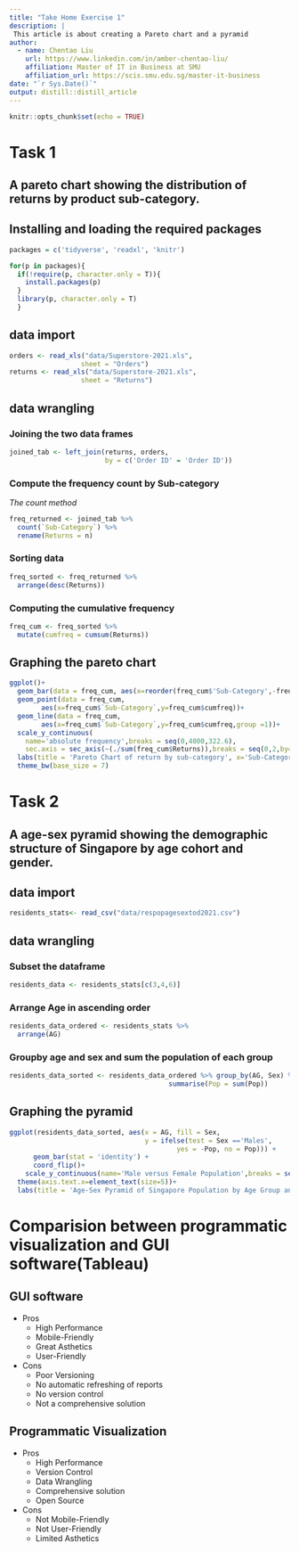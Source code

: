 ```yaml
---
title: "Take Home Exercise 1"
description: |
 This article is about creating a Pareto chart and a pyramid
author:
  - name: Chentao Liu
    url: https://www.linkedin.com/in/amber-chentao-liu/
    affiliation: Master of IT in Business at SMU
    affiliation_url: https://scis.smu.edu.sg/master-it-business
date: "`r Sys.Date()`"
output: distill::distill_article
---
```


```r
knitr::opts_chunk$set(echo = TRUE)
```

# Task 1

## A pareto chart showing the distribution of returns by product sub-category.

## Installing and loading the required packages

```r
packages = c('tidyverse', 'readxl', 'knitr')

for(p in packages){
  if(!require(p, character.only = T)){
    install.packages(p)
  }
  library(p, character.only = T)
  }
```


## data import
```r
orders <- read_xls("data/Superstore-2021.xls",
                  sheet = "Orders")
returns <- read_xls("data/Superstore-2021.xls",
                  sheet = "Returns")
```


## data wrangling
### Joining the two data frames
```r
joined_tab <- left_join(returns, orders,
                        by = c('Order ID' = 'Order ID'))
```

### Compute the frequency count by Sub-category

*The count method*
```r
freq_returned <- joined_tab %>% 
  count(`Sub-Category`) %>%
  rename(Returns = n)
```

### Sorting data
```r
freq_sorted <- freq_returned %>%
  arrange(desc(Returns))
```

### Computing the cumulative frequency
```r
freq_cum <- freq_sorted %>%
  mutate(cumfreq = cumsum(Returns))
```

## Graphing the pareto chart
```r
ggplot()+
  geom_bar(data = freq_cum, aes(x=reorder(freq_cum$'Sub-Category',-freq_cum$Returns), y=freq_cum$Returns),stat = 'identity', fill = 'light blue') +
  geom_point(data = freq_cum,
        aes(x=freq_cum$`Sub-Category`,y=freq_cum$cumfreq))+
  geom_line(data = freq_cum,
        aes(x=freq_cum$`Sub-Category`,y=freq_cum$cumfreq,group =1))+
  scale_y_continuous(
    name='absolute frequency',breaks = seq(0,4000,322.6),
    sec.axis = sec_axis(~(./sum(freq_cum$Returns)),breaks = seq(0,2,by=0.1),labels = scales::percent))+
  labs(title = 'Pareto Chart of return by sub-category', x='Sub-Category')+
  theme_bw(base_size = 7)
```

# Task 2

## A age-sex pyramid showing the demographic structure of Singapore by age cohort and gender.
## data import
```r
residents_stats<- read_csv("data/respopagesextod2021.csv")
```
## data wrangling

### Subset the dataframe
```r
residents_data <- residents_stats[c(3,4,6)]
```

### Arrange Age in ascending order
```r
residents_data_ordered <- residents_stats %>%
  arrange(AG)
```

### Groupby age and sex and sum the population of each group
```r
residents_data_sorted <- residents_data_ordered %>% group_by(AG, Sex) %>%
                                        summarise(Pop = sum(Pop))
```

## Graphing the pyramid
```r
ggplot(residents_data_sorted, aes(x = AG, fill = Sex,
                                  y = ifelse(test = Sex =='Males',
                                          yes = -Pop, no = Pop))) +
      geom_bar(stat = 'identity') +
      coord_flip()+
    scale_y_continuous(name='Male versus Female Population',breaks = seq(-160000,160000,20000),labels =abs(seq(-160000,160000,20000)))+
  theme(axis.text.x=element_text(size=5))+
  labs(title = 'Age-Sex Pyramid of Singapore Population by Age Group and Sex', x='Age Group')
```
# Comparision between programmatic visualization and GUI software(Tableau)

## GUI software

* Pros
  + High Performance
  + Mobile-Friendly
  + Great Asthetics
  + User-Friendly
* Cons
  + Poor Versioning
  + No automatic refreshing of reports
  + No version control
  + Not a comprehensive solution
  
## Programmatic Visualization

* Pros
  + High Performance
  + Version Control
  + Data Wrangling
  + Comprehensive solution
  + Open Source
  
* Cons
  + Not Mobile-Friendly
  + Not User-Friendly
  + Limited Asthetics
  
  
